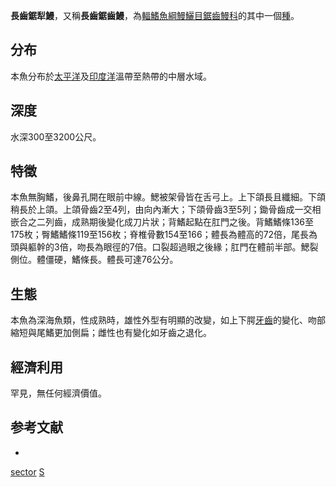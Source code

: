 {{Speciesbox
| genus = Serrivomer
| species = sector
| status = LC
| authority = [[Garman|Garman]], 1899
}}

'''長齒鋸犁鰻'''，又稱'''長齒鋸齒鰻'''，為[[輻鰭魚綱|輻鰭魚綱]][[鰻鱺目|鰻鱺目]][[鋸齒鰻科|鋸齒鰻科]]的其中一個[[種|種]]。

==分布==
本魚分布於[[太平洋|太平洋]]及[[印度洋|印度洋]]溫帶至熱帶的中層水域。

==深度==
水深300至3200公尺。

==特徵==
本魚無胸鰭，後鼻孔開在眼前中線。鰓被架骨皆在舌弓上。上下頜長且纖細。下頜稍長於上頜。上頜骨齒2至4列，由向內漸大；下頜骨齒3至5列；鋤骨齒成一交相嵌合之二列齒，成熟期後變化成刀片狀；背鰭起點在肛門之後。背鰭鰭條136至175枚；臀鰭鰭條119至156枚；脊椎骨數154至166；體長為體高的72倍，尾長為頭與軀幹的3倍，吻長為眼徑的7倍。口裂超過眼之後緣；肛門在體前半部。鰓裂側位。體僵硬，鰭條長。體長可達76公分。

==生態==
本魚為深海魚類，性成熟時，雄性外型有明顯的改變，如上下腭[[牙齒|牙齒]]的變化、吻部縮短與尾鰭更加側扁；雌性也有變化如牙齒之退化。

==經濟利用==
罕見，無任何經濟價值。

==参考文献==
* {{TaiBNET| zh=長齒鋸齒鰻 | id=383623 | binomial=Serrivomer sector | authority=Garman, 1899 | var= | accessdate=2013-01-24}}
{{Taxonbar}}

[[Category:鋸犁鰻屬|sector]]
[[Category:1899年描述的鱼类|S]]